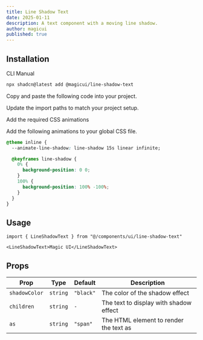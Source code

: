 ```yaml
---
title: Line Shadow Text
date: 2025-01-11
description: A text component with a moving line shadow.
author: magicui
published: true
---
```


<ComponentPreview name="line-shadow-text-demo" />

## Installation

<Tabs defaultValue="cli">

<TabsList>
  <TabsTrigger value="cli">CLI</TabsTrigger>
  <TabsTrigger value="manual">Manual</TabsTrigger>
</TabsList>
<TabsContent value="cli">

```bash
npx shadcn@latest add @magicui/line-shadow-text
```

</TabsContent>

<TabsContent value="manual">

<Steps>

<Step>Copy and paste the following code into your project.</Step>

<ComponentSource name="line-shadow-text" />

<Step>Update the import paths to match your project setup.</Step>

<Step>Add the required CSS animations</Step>

Add the following animations to your global CSS file.

```css title="app/globals.css" showLineNumbers {2, 5-12}
@theme inline {
  --animate-line-shadow: line-shadow 15s linear infinite;

  @keyframes line-shadow {
    0% {
      background-position: 0 0;
    }
    100% {
      background-position: 100% -100%;
    }
  }
}
```

</Steps>

</TabsContent>

</Tabs>

## Usage

```tsx showLineNumbers
import { LineShadowText } from "@/components/ui/line-shadow-text"
```

```tsx showLineNumbers
<LineShadowText>Magic UI</LineShadowText>
```

## Props

| Prop          | Type     | Default   | Description                            |
| ------------- | -------- | --------- | -------------------------------------- |
| `shadowColor` | `string` | `"black"` | The color of the shadow effect         |
| `children`    | `string` | `-`       | The text to display with shadow effect |
| `as`          | `string` | `"span"`  | The HTML element to render the text as |
